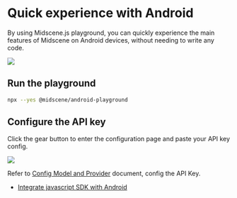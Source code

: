 
# Quick experience with Android

By using Midscene.js playground, you can quickly experience the main features of Midscene on Android devices, without needing to write any code.

![](/android-playground.png)

<PrepareAndroid />

## Run the playground

```bash
npx --yes @midscene/android-playground
```

## Configure the API key

Click the gear button to enter the configuration page and paste your API key config.

![](/android-set-env.png)

Refer to [Config Model and Provider](./model-provider) document, config the API Key.

<StartExperience />

* [Integrate javascript SDK with Android](./integrate-with-android)
